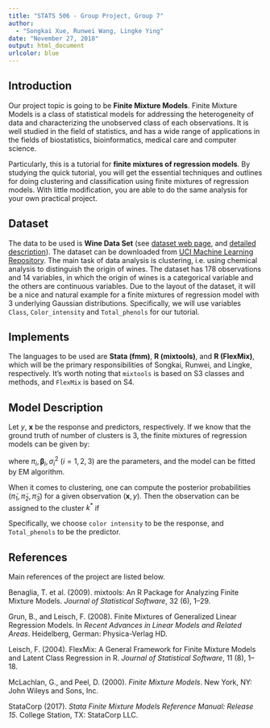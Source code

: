 ```yaml
---
title: "STATS 506 - Group Project, Group 7"
author:
  - "Songkai Xue, Runwei Wang, Lingke Ying"
date: "November 27, 2018"
output: html_document
urlcolor: blue
---
```


## Introduction

Our project topic is going to be **Finite Mixture Models**. Finite Mixture Models is a class of statistical models for addressing the heterogeneity of data and characterizing the unobserved class of each observations. It is well studied in the field of statistics, and has a wide range of applications in the fields of  biostatistics, bioinformatics, medical care and computer science.

Particularly, this is a tutorial for **finite mixtures of regression models**. By studying the quick tutorial, you will get the essential techniques and outlines for doing clustering and classification using finite mixtures of regression models. With little modification, you are able to do the same analysis for your own practical project.

## Dataset

The data to be used is **Wine Data Set** (see [dataset web page](https://archive.ics.uci.edu/ml/datasets/wine), and [detailed description](https://archive.ics.uci.edu/ml/machine-learning-databases/wine/wine.names)). The dataset can be downloaded from [UCI Machine Learning Repository](https://archive.ics.uci.edu/ml/machine-learning-databases/wine/). The main task of data analysis is clustering, i.e. using chemical analysis to distinguish the origin of wines. The dataset has 178 observations and 14 variables, in which the origin of wines is a categorical variable and the others are continuous variables. Due to the layout of the dataset, it will be a nice and natural example for a finite mixtures of regression model with 3 underlying Gaussian distributions. Specifically, we will use variables `Class`, `Color_intensity` and `Total_phenols` for our tutorial.

## Implements

The languages to be used are **Stata (fmm)**, **R (mixtools)**, and **R (FlexMix)**, which will be the primary responsibilities of Songkai, Runwei, and Lingke, respectively. It's worth noting that `mixtools` is based on S3 classes and methods, and `FlexMix` is based on S4.

## Model Description

Let $y$, $\boldsymbol{x}$ be the response and predictors, respectively. If we know that the ground truth of number of clusters is 3, the finite mixtures of regression models can be given by:

\begin{equation}
    y | \boldsymbol{x} \sim \pi_1 N(\boldsymbol{\beta}_1^{\top}\boldsymbol{x}, \sigma_1^2) + \pi_2 N(\boldsymbol{\beta}_2^{\top}\boldsymbol{x}, \sigma_2^2) + \pi_3 N(\boldsymbol{\beta}_3^{\top}\boldsymbol{x}, \sigma_3^2),
\end{equation}

where $\pi_i, \boldsymbol{\beta}_i, \sigma_i^2$ ($i = 1, 2, 3$) are the parameters, and the model can be fitted by EM algorithm. 

When it comes to clustering, one can compute the posterior probabilities ($\tilde\pi_1, \tilde\pi_2, \tilde\pi_3$) for a given observation ($\boldsymbol{x}, y$). Then the observation can be assigned to the cluster $k^*$ if

\begin{equation}
    k^* = argmax_{k\in \{1,2,3\}} \tilde{\pi}_k.
\end{equation}

Specifically, we choose `color intensity` to be the response, and `Total_phenols` to be the predictor.

## References

Main references of the project are listed below.

Benaglia, T. et al. (2009). mixtools: An R Package for Analyzing Finite Mixture Models. _Journal of Statistical Software_, 32 (6), 1--29.

Grun, B., and Leisch, F. (2008). Finite Mixtures of Generalized Linear Regression Models. In _Recent Advances in Linear Models and Related Areas_.  Heidelberg, German: Physica-Verlag HD.

Leisch, F. (2004). FlexMix: A General Framework for Finite Mixture Models and Latent Class Regression in R. _Journal of Statistical Software_, 11 (8), 1--18.

McLachlan, G., and Peel, D. (2000). _Finite Mixture Models_. New York, NY: John Wileys and Sons, Inc.

StataCorp (2017). _Stata Finite Mixture Models Reference Manual: Release 15_. College Station, TX: StataCorp LLC.




